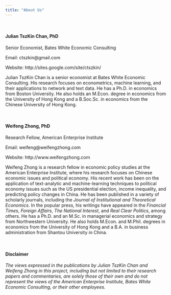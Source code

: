 ```yaml
---
title: "About Us"
---
```


&nbsp;

#### **Julian TszKin Chan, PhD**

Senior Economist, Bates White Economic Consulting

Email: ctszkin@gmail.com

Website: http://sites.google.com/site/ctszkin/

Julian TszKin Chan is a senior economist at Bates White Economic Consulting. His research focuses on econometrics, machine learning, and their applications to network and text data. He has a Ph.D. in economics from Boston University. He also holds an M.Econ. degree in economics from the University of Hong Kong and a B.Soc.Sc. in economics from the Chinese University of Hong Kong.

&nbsp;

#### **Weifeng Zhong, PhD**

Research Fellow, American Enterprise Institute

Email: weifeng@weifengzhong.com

Website: http://www.weifengzhong.com

Weifeng Zhong is a research fellow in economic policy studies at the American Enterprise Institute, where his research focuses on Chinese economic issues and political economy. His recent work has been on the application of text-analytic and machine-learning techniques to political economy issues such as the US presidential election, income inequality, and predicting policy changes in China. He has been published in a variety of scholarly journals, including the *Journal of Institutional and Theoretical Economics*. In the popular press, his writings have appeared in the *Financial Times*, *Foreign Affairs*, *The National Interest*, and *Real Clear Politics*, among others. He has a Ph.D. and an M.Sc. in managerial economics and strategy from Northwestern University. He also holds M.Econ. and M.Phil. degrees in economics from the University of Hong Kong and a B.A. in business administration from Shantou University in China.

&nbsp;

#### **Disclaimer**

*The views expressed in the publications by Julian TszKin Chan and Weifeng Zhong in this project, including but not limited to their research papers and commentaries, are solely those of their own and do not represent the views of the American Enterprise Institute, Bates White Economic Consulting, or their other employees.*

